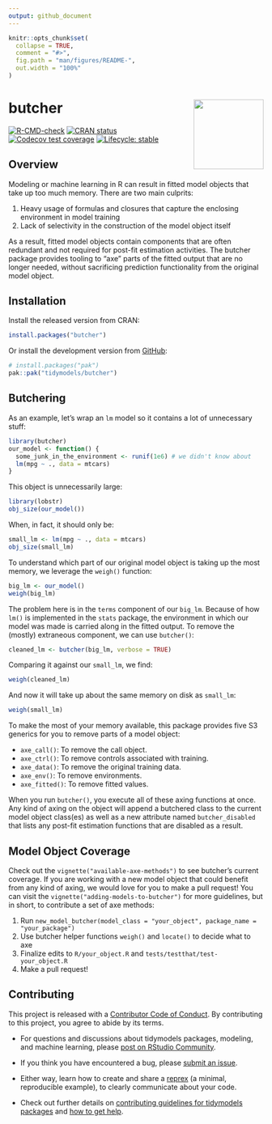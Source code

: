 ```yaml
---
output: github_document
---
```


<!-- README.md is generated from README.Rmd. Please edit that file -->

```r
knitr::opts_chunk$set(
  collapse = TRUE,
  comment = "#>",
  fig.path = "man/figures/README-",
  out.width = "100%"
)
```

# butcher <a href="https://butcher.tidymodels.org"><img src="man/figures/logo.png" align="right" height="138" /></a>

<!-- badges: start -->
[![R-CMD-check](https://github.com/tidymodels/butcher/actions/workflows/R-CMD-check.yaml/badge.svg)](https://github.com/tidymodels/butcher/actions/workflows/R-CMD-check.yaml)
[![CRAN status](https://www.r-pkg.org/badges/version/butcher)](https://CRAN.R-project.org/package=butcher)
[![Codecov test coverage](https://codecov.io/gh/tidymodels/butcher/branch/main/graph/badge.svg)](https://app.codecov.io/gh/tidymodels/butcher?branch=main)
[![Lifecycle: stable](https://img.shields.io/badge/lifecycle-stable-brightgreen.svg)](https://lifecycle.r-lib.org/articles/stages.html#stable)
<!-- badges: end -->

## Overview

Modeling or machine learning in R can result in fitted model objects that take up too much memory. There are two main culprits:

1. Heavy usage of formulas and closures that capture the enclosing environment in model training
2. Lack of selectivity in the construction of the model object itself

As a result, fitted model objects contain components that are often redundant and not required for post-fit estimation activities. The butcher package provides tooling to "axe" parts of the fitted output that are no longer needed, without sacrificing prediction functionality from the original model object. 

## Installation

Install the released version from CRAN:

```r
install.packages("butcher")
```

Or install the development version from [GitHub](https://github.com/):

```r
# install.packages("pak")
pak::pak("tidymodels/butcher")
```

## Butchering 

As an example, let's wrap an `lm` model so it contains a lot of unnecessary stuff: 

```r
library(butcher)
our_model <- function() {
  some_junk_in_the_environment <- runif(1e6) # we didn't know about
  lm(mpg ~ ., data = mtcars) 
}
```

This object is unnecessarily large: 

```r
library(lobstr)
obj_size(our_model())
```

When, in fact, it should only be: 

```r
small_lm <- lm(mpg ~ ., data = mtcars) 
obj_size(small_lm)
```

To understand which part of our original model object is taking up the most memory, we leverage the `weigh()` function: 

```r
big_lm <- our_model()
weigh(big_lm)
```

The problem here is in the `terms` component of our `big_lm`. Because of how `lm()` is implemented in the `stats` package, the environment in which our model was made is carried along in the fitted output. To remove the (mostly) extraneous component, we can use `butcher()`:

```r
cleaned_lm <- butcher(big_lm, verbose = TRUE)
```

Comparing it against our `small_lm`, we find:

```r
weigh(cleaned_lm)
```

And now it will take up about the same memory on disk as `small_lm`:

```r
weigh(small_lm)
```

To make the most of your memory available, this package provides five S3 generics for you to remove parts of a model object:

- `axe_call()`: To remove the call object.
- `axe_ctrl()`: To remove controls associated with training.
- `axe_data()`: To remove the original training data.
- `axe_env()`: To remove environments.
- `axe_fitted()`: To remove fitted values.

When you run `butcher()`, you execute all of these axing functions at once. Any kind of axing on the object will append a butchered class to the current model object class(es) as well as a new attribute named `butcher_disabled` that lists any post-fit estimation functions that are disabled as a result.

## Model Object Coverage

Check out the `vignette("available-axe-methods")` to see butcher's current coverage. If you are working with a new model object that could benefit from any kind of axing, we would love for you to make a pull request! You can visit the `vignette("adding-models-to-butcher")` for more guidelines, but in short, to contribute a set of axe methods:

1. Run `new_model_butcher(model_class = "your_object", package_name = "your_package")`
2. Use butcher helper functions `weigh()` and `locate()` to decide what to axe
3. Finalize edits to `R/your_object.R` and `tests/testthat/test-your_object.R` 
4. Make a pull request! 

## Contributing

This project is released with a [Contributor Code of Conduct](https://contributor-covenant.org/version/2/0/CODE_OF_CONDUCT.html). By contributing to this project, you agree to abide by its terms.

- For questions and discussions about tidymodels packages, modeling, and machine learning, please [post on RStudio Community](https://community.rstudio.com/new-topic?category_id=15&tags=tidymodels,question).

- If you think you have encountered a bug, please [submit an issue](https://github.com/tidymodels/butcher/issues).

- Either way, learn how to create and share a [reprex](https://reprex.tidyverse.org/articles/articles/learn-reprex.html) (a minimal, reproducible example), to clearly communicate about your code.

- Check out further details on [contributing guidelines for tidymodels packages](https://www.tidymodels.org/contribute/) and [how to get help](https://www.tidymodels.org/help/).
